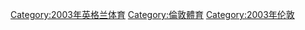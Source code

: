 [[Category:2003年英格兰体育|Category:2003年英格兰体育]]
[[Category:倫敦體育|Category:倫敦體育]]
[[Category:2003年伦敦|Category:2003年伦敦]]